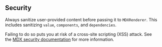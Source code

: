 ## Security

Always sanitize user-provided content before passing it to `MDXRenderer`. This includes sanitizing `value`, `components`, and `dependencies`.

Failing to do so puts you at risk of a cross-site scripting (XSS) attack. See the [MDX security documentation](https://mdxjs.com/getting-started#security) for more information.
